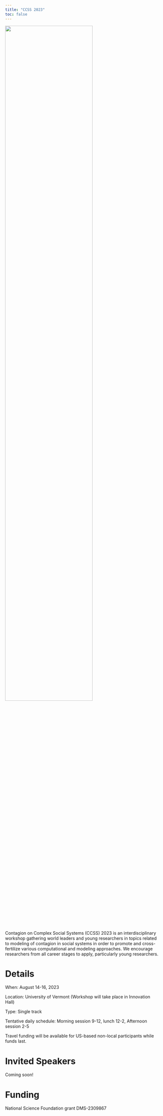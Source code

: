 ```yaml
---
title: "CCSS 2023"
toc: false
---
```


![](/assets/images/uvm.jpeg){fig-align=center width=75%}

Contagion on Complex Social Systems (CCSS) 2023 is an interdisciplinary workshop gathering world leaders and young researchers in topics related to modeling of contagion in social systems in order to promote and cross-fertilize various computational and modeling approaches. We encourage researchers from all career stages to apply, particularly young researchers.

# Details
When: August 14-16, 2023

Location: University of Vermont (Workshop will take place in Innovation Hall)

Type: Single track

Tentative daily schedule: Morning session 9-12, lunch 12-2, Afternoon session 2-5

Travel funding will be available for US-based non-local participants while funds last.

# Invited Speakers

Coming soon!

# Funding
National Science Foundation grant DMS-2309867